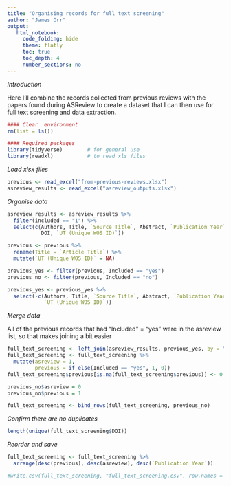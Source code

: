 ```yaml
---
title: "Organising records for full text screening"
author: "James Orr"
output:
   html_notebook:
     code_folding: hide
     theme: flatly
     toc: true
     toc_depth: 4
     number_sections: no
---
```


*Introduction*

Here I'll combine the records collected from previous reviews with the papers found during ASReview to create a dataset that I can then use for full text screening and data extraction.

```r
#### Clear  environment 
rm(list = ls())         

#### Required packages
library(tidyverse)        # for general use
library(readxl)           # to read xls files

```

*Load xlsx files*

```r
previous <- read_excel("from-previous-reviews.xlsx")
asreview_results <- read_excel("asreview_outputs.xlsx")
```

*Organise data*

```r
asreview_results <- asreview_results %>%
  filter(included == "1") %>%
  select(c(Authors, Title, `Source Title`, Abstract, `Publication Year`,
           DOI, `UT (Unique WOS ID)`))

previous <- previous %>%
  rename(Title = `Article Title`) %>%
  mutate(`UT (Unique WOS ID)` = NA)

previous_yes <- filter(previous, Included == "yes") 
previous_no <- filter(previous, Included == "no") 

previous_yes <- previous_yes %>%
  select(-c(Authors, Title, `Source Title`, Abstract, `Publication Year`,
            `UT (Unique WOS ID)`))
```

*Merge data*

All of the previous records that had "Included" = "yes" were in the asreview list, so that makes joining a bit easier 

```r
full_text_screening <- left_join(asreview_results, previous_yes, by = "DOI")
full_text_screening <- full_text_screening %>%
  mutate(asreview = 1,
         previous = if_else(Included == "yes", 1, 0))
full_text_screening$previous[is.na(full_text_screening$previous)] <- 0

previous_no$asreview = 0
previous_no$previous = 1

full_text_screening <- bind_rows(full_text_screening, previous_no)
```

*Confirm there are no duplicates*

```r
length(unique(full_text_screening$DOI))
```

*Reorder and save*

```r
full_text_screening <- full_text_screening %>%
  arrange(desc(previous), desc(asreview), desc(`Publication Year`))

#write.csv(full_text_screening, "full_text_screening.csv", row.names = F)
```

